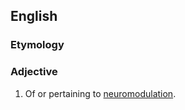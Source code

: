 ==English==

===Etymology===
{{prefix|en|neuro|modulatory}}

===Adjective===
{{en-adj|-}}

# Of or pertaining to [[neuromodulation]].